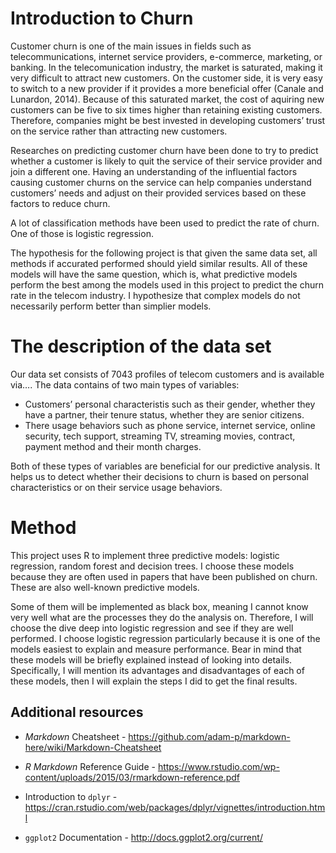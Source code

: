 # Introduction to Churn

Customer churn is one of the main issues in fields such as telecommunications, internet service providers, e-commerce, marketing, or banking. In the telecomunication industry, the market is saturated, making it very difficult to attract new customers. On the customer side, it is very easy to switch to a new provider if it provides a more beneficial offer (Canale and Lunardon, 2014). Because of this saturated market, the cost of aquiring new customers can be five to six times higher than retaining existing customers. Therefore, companies might be best invested in developing customers' trust on the service rather than attracting new customers. 

Researches on predicting customer churn have been done to try to predict whether a customer is likely to quit the service of their service provider and join a different one. Having an understanding of the influential factors causing customer churns on the service can help companies understand customers' needs and adjust on their provided services based on these factors to reduce churn. 

A lot of classification methods have been used to predict the rate of churn. One of those is logistic regression. 

The hypothesis for the following project is that given the same data set, all methods if accurated performed should yield similar results. All of these models will have the same question, which is, what predictive models perform the best among the models used in this project to predict the churn rate in the telecom industry. I hypothesize that complex models do not necessarily perform better than simplier models. 

# The description of the data set

Our data set consists of 7043 profiles of telecom customers and is available via.... The data contains of two main types of variables:

* Customers' personal characteristis such as their gender, whether they have a partner, their tenure status, whether they are senior citizens.
* There usage behaviors such as phone service, internet service, online security, tech support, streaming TV, streaming movies, contract, payment method and their month charges. 

Both of these types of variables are beneficial for our predictive analysis. It helps us to detect whether their decisions to churn is based on personal characteristics or on their service usage behaviors.

# Method

This project uses R to implement three predictive models: logistic regression, random forest and decision trees. I choose these models because they are often used in papers that have been published on churn. These are also well-known predictive models. 

Some of them will be implemented as black box, meaning I cannot know very well what are the processes they do the analysis on. Therefore, I will choose the dive deep into logistic regression and see if they are well performed. I choose logistic regression particularly because it is one of the models easiest to explain and measure performance. 
Bear in mind that these models will be briefly explained instead of looking into details. Specifically, I will mention its advantages and disadvantages of each of these models, then I will explain the steps I did to get the final results. 


## Additional resources

- _Markdown_ Cheatsheet - <https://github.com/adam-p/markdown-here/wiki/Markdown-Cheatsheet>

- _R Markdown_ Reference Guide - <https://www.rstudio.com/wp-content/uploads/2015/03/rmarkdown-reference.pdf>

- Introduction to `dplyr` - <https://cran.rstudio.com/web/packages/dplyr/vignettes/introduction.html>

- `ggplot2` Documentation - <http://docs.ggplot2.org/current/>
